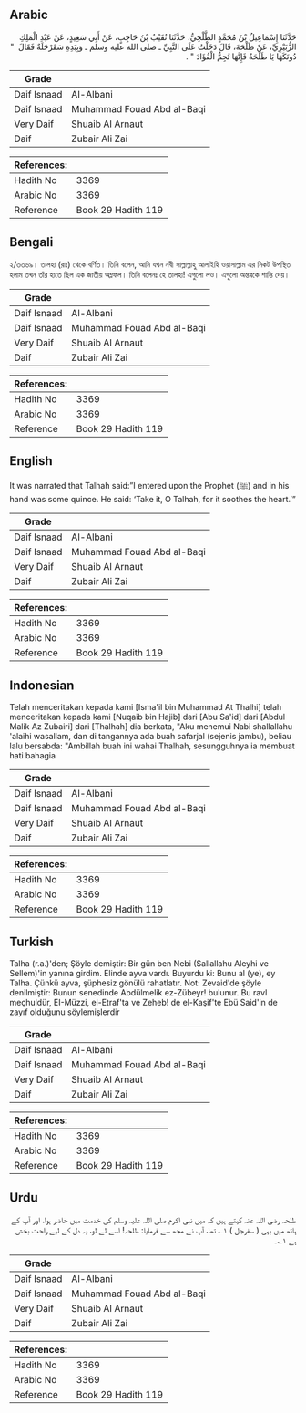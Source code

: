 ## Arabic


<div dir="rtl" lang="ar" style={{fontSize:'larger',backgroundColor:'#f8f9fa',padding:20}}>
حَدَّثَنَا إِسْمَاعِيلُ بْنُ مُحَمَّدٍ الطَّلْحِيُّ، حَدَّثَنَا نُقَيْبُ بْنُ حَاجِبٍ، عَنْ أَبِي سَعِيدٍ، عَنْ عَبْدِ الْمَلِكِ الزُّبَيْرِيِّ، عَنْ طَلْحَةَ، قَالَ دَخَلْتُ عَلَى النَّبِيِّ ـ صلى الله عليه وسلم ـ وَبِيَدِهِ سَفَرْجَلَةٌ فَقَالَ ‏ "‏ دُونَكَهَا يَا طَلْحَةُ فَإِنَّهَا تُجِمُّ الْفُؤَادَ ‏"‏ ‏.‏
</div>
<div style={{backgroundColor:'#f8f9fa',padding:20, marginBottom: 10}}><table> <thead> <tr> <th>Grade</th> <th></th> </tr> </thead> <tbody> <tr><td>Daif Isnaad</td><td>Al-Albani</td></tr><tr><td>Daif Isnaad</td><td>Muhammad Fouad Abd al-Baqi</td></tr><tr><td>Very Daif</td><td>Shuaib Al Arnaut</td></tr><tr><td>Daif</td><td>Zubair Ali Zai</td></tr></tbody></table><table> <thead> <tr> <th>References:</th> <th></th> </tr> </thead> <tbody><tr><td>Hadith No</td><td>3369</td></tr><tr><td>Arabic No</td><td>3369</td></tr><tr><td>Reference</td><td>Book 29 Hadith 119</td></tr></tbody></table></div>

## Bengali


<div dir="ltr" lang="bn" style={{fontSize:'larger',backgroundColor:'#f8f9fa',padding:20}}>
২/৩৩৬৯। তালহা (রাঃ) থেকে বর্ণিত। তিনি বলেন, আমি যখন নবী সাল্লাল্লাহু আলাইহি ওয়াসাল্লাম এর নিকট উপস্থিত হলাম তখন তাঁর হাতে ছিল এক জাতীয় অম্লফল। তিনি বলেনঃ হে তালহা! এগুলো লও। এগুলো অন্তরকে শান্তি দেয়।
</div>
<div style={{backgroundColor:'#f8f9fa',padding:20, marginBottom: 10}}><table> <thead> <tr> <th>Grade</th> <th></th> </tr> </thead> <tbody> <tr><td>Daif Isnaad</td><td>Al-Albani</td></tr><tr><td>Daif Isnaad</td><td>Muhammad Fouad Abd al-Baqi</td></tr><tr><td>Very Daif</td><td>Shuaib Al Arnaut</td></tr><tr><td>Daif</td><td>Zubair Ali Zai</td></tr></tbody></table><table> <thead> <tr> <th>References:</th> <th></th> </tr> </thead> <tbody><tr><td>Hadith No</td><td>3369</td></tr><tr><td>Arabic No</td><td>3369</td></tr><tr><td>Reference</td><td>Book 29 Hadith 119</td></tr></tbody></table></div>

## English


<div dir="ltr" lang="en" style={{fontSize:'larger',backgroundColor:'#f8f9fa',padding:20}}>
It was narrated that Talhah said:”I entered upon the Prophet (ﷺ) and in his hand was some quince. He said: ‘Take it, O Talhah, for it soothes the heart.’”
</div>
<div style={{backgroundColor:'#f8f9fa',padding:20, marginBottom: 10}}><table> <thead> <tr> <th>Grade</th> <th></th> </tr> </thead> <tbody> <tr><td>Daif Isnaad</td><td>Al-Albani</td></tr><tr><td>Daif Isnaad</td><td>Muhammad Fouad Abd al-Baqi</td></tr><tr><td>Very Daif</td><td>Shuaib Al Arnaut</td></tr><tr><td>Daif</td><td>Zubair Ali Zai</td></tr></tbody></table><table> <thead> <tr> <th>References:</th> <th></th> </tr> </thead> <tbody><tr><td>Hadith No</td><td>3369</td></tr><tr><td>Arabic No</td><td>3369</td></tr><tr><td>Reference</td><td>Book 29 Hadith 119</td></tr></tbody></table></div>

## Indonesian


<div dir="ltr" lang="id" style={{fontSize:'larger',backgroundColor:'#f8f9fa',padding:20}}>
Telah menceritakan kepada kami [Isma'il bin Muhammad At Thalhi] telah menceritakan kepada kami [Nuqaib bin Hajib] dari [Abu Sa'id] dari [Abdul Malik Az Zubairi] dari [Thalhah] dia berkata, "Aku menemui Nabi shallallahu 'alaihi wasallam, dan di tangannya ada buah safarjal (sejenis jambu), beliau lalu bersabda: "Ambillah buah ini wahai Thalhah, sesungguhnya ia membuat hati bahagia
</div>
<div style={{backgroundColor:'#f8f9fa',padding:20, marginBottom: 10}}><table> <thead> <tr> <th>Grade</th> <th></th> </tr> </thead> <tbody> <tr><td>Daif Isnaad</td><td>Al-Albani</td></tr><tr><td>Daif Isnaad</td><td>Muhammad Fouad Abd al-Baqi</td></tr><tr><td>Very Daif</td><td>Shuaib Al Arnaut</td></tr><tr><td>Daif</td><td>Zubair Ali Zai</td></tr></tbody></table><table> <thead> <tr> <th>References:</th> <th></th> </tr> </thead> <tbody><tr><td>Hadith No</td><td>3369</td></tr><tr><td>Arabic No</td><td>3369</td></tr><tr><td>Reference</td><td>Book 29 Hadith 119</td></tr></tbody></table></div>

## Turkish


<div dir="ltr" lang="tr" style={{fontSize:'larger',backgroundColor:'#f8f9fa',padding:20}}>
Talha (r.a.)'den; Şöyle demiştir: Bir gün ben Nebi (Sallallahu Aleyhi ve Sellem)'in yanına girdim. Elinde ayva vardı. Buyurdu ki: Bunu al (ye), ey Talha. Çünkü ayva, şüphesiz gönülü rahatlatır. Not: Zevaid'de şöyle denilmiştir: Bunun senedinde Abdülmelik ez-Zübeyr! bulunur. Bu ravl meçhuldür, EI-Müzzi, el-Etraf'ta ve Zeheb! de el-Kaşif'te Ebü Said'in de zayıf olduğunu söylemişlerdir
</div>
<div style={{backgroundColor:'#f8f9fa',padding:20, marginBottom: 10}}><table> <thead> <tr> <th>Grade</th> <th></th> </tr> </thead> <tbody> <tr><td>Daif Isnaad</td><td>Al-Albani</td></tr><tr><td>Daif Isnaad</td><td>Muhammad Fouad Abd al-Baqi</td></tr><tr><td>Very Daif</td><td>Shuaib Al Arnaut</td></tr><tr><td>Daif</td><td>Zubair Ali Zai</td></tr></tbody></table><table> <thead> <tr> <th>References:</th> <th></th> </tr> </thead> <tbody><tr><td>Hadith No</td><td>3369</td></tr><tr><td>Arabic No</td><td>3369</td></tr><tr><td>Reference</td><td>Book 29 Hadith 119</td></tr></tbody></table></div>

## Urdu


<div dir="rtl" lang="ur" style={{fontSize:'larger',backgroundColor:'#f8f9fa',padding:20}}>
طلحہ رضی اللہ عنہ کہتے ہیں کہ میں نبی اکرم صلی اللہ علیہ وسلم کی خدمت میں حاضر ہوا، اور آپ کے ہاتھ میں بہی ( سفرجل ) ۱؎ تھا، آپ نے مجھ سے فرمایا: طلحہ! اسے لے لو، یہ دل کے لیے راحت بخش ہے ۱؎۔
</div>
<div style={{backgroundColor:'#f8f9fa',padding:20, marginBottom: 10}}><table> <thead> <tr> <th>Grade</th> <th></th> </tr> </thead> <tbody> <tr><td>Daif Isnaad</td><td>Al-Albani</td></tr><tr><td>Daif Isnaad</td><td>Muhammad Fouad Abd al-Baqi</td></tr><tr><td>Very Daif</td><td>Shuaib Al Arnaut</td></tr><tr><td>Daif</td><td>Zubair Ali Zai</td></tr></tbody></table><table> <thead> <tr> <th>References:</th> <th></th> </tr> </thead> <tbody><tr><td>Hadith No</td><td>3369</td></tr><tr><td>Arabic No</td><td>3369</td></tr><tr><td>Reference</td><td>Book 29 Hadith 119</td></tr></tbody></table></div>